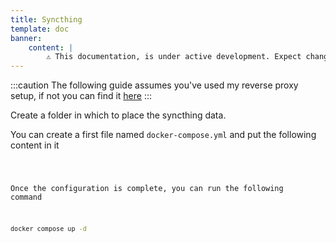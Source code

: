```yaml
---
title: Syncthing
template: doc
banner:
    content: |
        ⚠️ This documentation, is under active development. Expect changes!
---
```


:::caution
The following guide assumes you've used my reverse proxy setup, if not you can find it <a href="/tools/nginx-proxy/">here</a>
:::

Create a folder in which to place the syncthing data.

You can create a first file named `docker-compose.yml` and put the following content in it


<Code code={content} lang="yml" title="docker-compose.yml" />

Once the configuration is complete, you can run the following command

```bash
docker compose up -d
```
